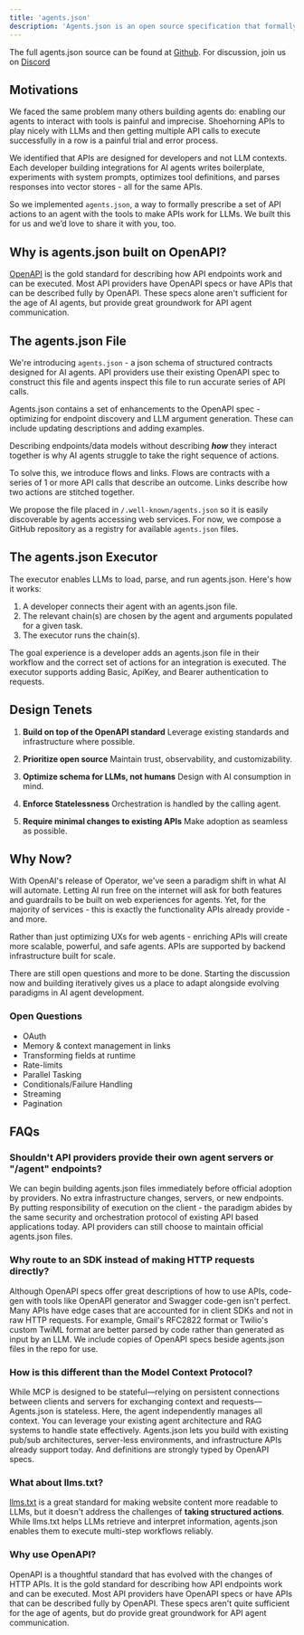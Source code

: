 ```yaml
---
title: 'agents.json'
description: 'Agents.json is an open source specification that formally describes contracts for API and agent interactions, built on top of the OpenAPI standard.'
---
```


The full agents.json source can be found at [Github](https://github.com/wild-card-ai/agents-json).
For discussion, join us on [Discord](https://discord.gg/7AP6wSkVtQ)

## Motivations

We faced the same problem many others building agents do: enabling our agents to interact with tools is painful and imprecise. Shoehorning APIs to play nicely with LLMs and then getting multiple API calls to execute successfully in a row is a painful trial and error process.

We identified that APIs are designed for developers and not LLM contexts. Each developer building integrations for AI agents writes boilerplate, experiments with system prompts, optimizes tool definitions, and parses responses into vector stores - all for the same APIs.

So we implemented `agents.json`, a way to formally prescribe a set of API actions to an agent with the tools to make APIs work for LLMs. We built this for us and we’d love to share it with you, too.

## Why is agents.json built on OpenAPI? 

[OpenAPI](https://www.openapis.org/) is the gold standard for describing how API endpoints work and can be executed. Most API providers have OpenAPI specs or have APIs that can be described fully by OpenAPI. These specs alone aren't sufficient for the age of AI agents, but provide great groundwork for API agent communication.

## The agents.json File

We're introducing `agents.json` - a json schema of structured contracts designed for AI agents. API providers use their existing OpenAPI spec to construct this file and agents inspect this file to run accurate series of API calls. 

Agents.json contains a set of enhancements to the OpenAPI spec - optimizing for endpoint discovery and LLM argument generation. These can include updating descriptions and adding examples.

Describing endpoints/data models without describing ***how*** they interact together is why AI agents struggle to take the right sequence of actions.

To solve this, we introduce flows and links. Flows are contracts with a series of 1 or more API calls that describe an outcome. Links describe how two actions are stitched together.

We propose the file placed in `/.well-known/agents.json` so it is easily discoverable by agents accessing web services. For now, we compose a GitHub repository as a registry for available `agents.json` files.

## The agents.json Executor

The executor enables LLMs to load, parse, and run agents.json. Here's how it works:

1. A developer connects their agent with an agents.json file.
2. The relevant chain(s) are chosen by the agent and arguments populated for a given task.
3. The executor runs the chain(s).

The goal experience is a developer adds an agents.json file in their workflow and the correct set of actions for an integration is executed. The executor supports adding Basic, ApiKey, and Bearer authentication to requests.

## Design Tenets

1. **Build on top of the OpenAPI standard**
   Leverage existing standards and infrastructure where possible.

2. **Prioritize open source**
   Maintain trust, observability, and customizability.

3. **Optimize schema for LLMs, not humans**
   Design with AI consumption in mind.

4. **Enforce Statelessness**
   Orchestration is handled by the calling agent.

5. **Require minimal changes to existing APIs**
   Make adoption as seamless as possible.

## Why Now?

With OpenAI's release of Operator, we've seen a paradigm shift in what AI will automate. Letting AI run free on the internet will ask for both features and guardrails to be built on web experiences for agents. Yet, for the majority of services - this is exactly the functionality APIs already provide - and more. 

Rather than just optimizing UXs for web agents - enriching APIs will create more scalable, powerful, and safe agents. APIs are supported by backend infrastructure built for scale. 

There are still open questions and more to be done. Starting the discussion now and building iteratively gives us a place to adapt alongside evolving paradigms in AI agent development. 

### Open Questions

- OAuth
- Memory & context management in links
- Transforming fields at runtime
- Rate-limits
- Parallel Tasking
- Conditionals/Failure Handling
- Streaming
- Pagination

## FAQs

### Shouldn't API providers provide their own agent servers or "/agent" endpoints?

We can begin building agents.json files immediately before official adoption by providers. No extra infrastructure changes, servers, or new endpoints. By putting responsibility of execution on the client - the paradigm abides by the same security and orchestration protocol of existing API based applications today. API providers can still choose to maintain official agents.json files.

### Why route to an SDK instead of making HTTP requests directly?

Although OpenAPI specs offer great descriptions of how to use APIs, code-gen with tools like OpenAPI generator and Swagger code-gen isn't perfect. Many APIs have edge cases that are accounted for in client SDKs and not in raw HTTP requests. For example, Gmail's RFC2822 format or Twilio's custom TwiML format are better parsed by code rather than generated as input by an LLM. We include copies of OpenAPI specs beside agents.json files in the repo for use.

### How is this different than the Model Context Protocol?

While MCP is designed to be stateful—relying on persistent connections between clients and servers for exchanging context and requests—Agents.json is stateless. Here, the agent independently manages all context. You can leverage your existing agent architecture and RAG systems to handle state effectively. Agents.json lets you build with existing pub/sub architectures, server-less environments, and infrastructure APIs already support today. And definitions are strongly typed by OpenAPI specs.

### What about llms.txt?

[llms.txt](https://llmstxt.org) is a great standard for making website content more readable to LLMs, but it doesn't address the challenges of **taking structured actions**. While llms.txt helps LLMs retrieve and interpret information, agents.json enables them to execute multi-step workflows reliably.

### Why use OpenAPI?

OpenAPI is a thoughtful standard that has evolved with the changes of HTTP APIs. It is the gold standard for describing how API endpoints work and can be executed. Most API providers have OpenAPI specs or have APIs that can be described fully by OpenAPI. These specs aren't quite sufficient for the age of agents, but do provide great groundwork for API agent communication.
